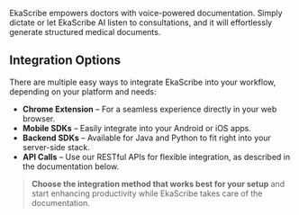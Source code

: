 EkaScribe empowers doctors with voice-powered documentation. Simply dictate or let EkaScribe AI listen to consultations, and it will effortlessly generate structured medical documents.

## Integration Options

There are multiple easy ways to integrate EkaScribe into your workflow, depending on your platform and needs:

- **Chrome Extension** – For a seamless experience directly in your web browser.
- **Mobile SDKs** – Easily integrate into your Android or iOS apps.
- **Backend SDKs** – Available for Java and Python to fit right into your server-side stack.
- **API Calls** – Use our RESTful APIs for flexible integration, as described in the documentation below.

> **Choose the integration method that works best for your setup** and start enhancing productivity while EkaScribe takes care of the documentation.